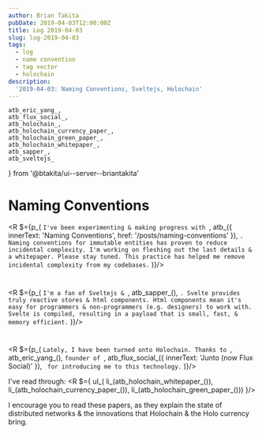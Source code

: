 ```yaml
---
author: Brian Takita
pubDate: 2019-04-03T12:00:00Z
title: Log 2019-04-03
slug: log-2019-04-03
tags:
  - log
  - name convention
  - tag vector
  - holochain
description:
  '2019-04-03: Naming Conventions, Sveltejs, Holochain'
---
```

	atb_eric_yang_,
	atb_flux_social_,
	atb_holochain_,
	atb_holochain_currency_paper_,
	atb_holochain_green_paper_,
	atb_holochain_whitepaper_,
	atb_sapper_,
	atb_sveltejs_
} from '@btakita/ui--server--briantakita'

# Naming Conventions
<R $={p_(
	`I've been experimenting & making progress with `,
	atb_({ innerText: 'Naming Conventions', href: '/posts/naming-conventions' }), `. Naming conventions for immutable
	entities has proven to reduce incidental complexity. I'm working on fleshing out the last details & a whitepaper.
	Please stay tuned. This practice has helped me remove incidental complexity from my codebases.`
)}/>

<h1>
	<R $={atb_sveltejs_()}/>
</h1>

<R $={p_(
	`I'm a fan of Sveltejs & `, atb_sapper_(), `. Svelte provides truly reactive stores & html components. Html
	components mean it's easy for programmers & non-programmers (e.g. designers) to work with. Svelte is compiled,
	resulting in a payload that is small, fast, & memory efficient.`
)}/>

<h1>
	<R $={atb_holochain_()}/>
</h1>

<R $={p_(
	`Lately, I have been turned onto Holochain. Thanks to `, atb_eric_yang_(), `founder of `,
	atb_flux_social_({ innerText: 'Junto (now Flux Social)' }), ` for introducing me to this technology.`
)}/>

I've read through:
<R $={
	ul_(
		li_(atb_holochain_whitepaper_()),
		li_(atb_holochain_currency_paper_()),
		li_(atb_holochain_green_paper_()))
}/>

<p>
	I encourage you to read these papers, as they explain the state of distributed networks & the innovations that
	Holochain & the Holo currency bring.
</p>
